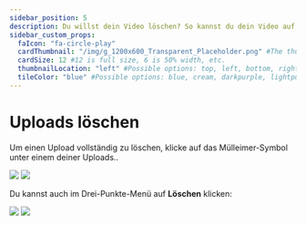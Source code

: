 ---
sidebar_position: 5
description: Du willst dein Video löschen? So kannst du dein Video auf Odysee löschen.
sidebar_custom_props:
  faIcon: "fa-circle-play"
  cardThumbnail: "/img/g_1200x600_Transparent_Placeholder.png" #The thumbnail on the category card.
  cardSize: 12 #12 is full size, 6 is 50% width, etc.
  thumbnailLocation: "left" #Possible options: top, left, bottom, right, none
  tileColor: "blue" #Possible options: blue, cream, darkpurple, lightpurple, mauve, orange, pink, none
---

# Uploads löschen

Um einen Upload vollständig zu löschen, klicke auf das Mülleimer-Symbol <OdyseeIcon type="trash"/> unter einem deiner Uploads..

![](/img/de/content_interaction_arrow_to_trash_dark.png#dark)
![](/img/de/content_interaction_arrow_to_trash_light.png#light)


Du kannst auch im Drei-Punkte-Menü <OdyseeIcon type="morevertical"/> auf **<OdyseeIcon type="trash"/> Löschen** klicken:

![](/img/de/video_delete_from_card_dark.png#dark)
![](/img/de/video_delete_from_card_light.png#light)

